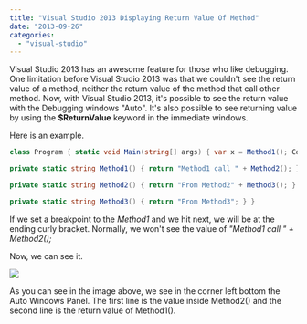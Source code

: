 ```yaml
---
title: "Visual Studio 2013 Displaying Return Value Of Method"
date: "2013-09-26"
categories: 
  - "visual-studio"
---
```


Visual Studio 2013 has an awesome feature for those who like debugging. One limitation before Visual Studio 2013 was that we couldn't see the return value of a method, neither the return value of the method that call other method. Now, with Visual Studio 2013, it's possible to see the return value with the Debugging windows "Auto". It's also possible to see returning value by using the **$ReturnValue** keyword in the immediate windows.

Here is an example.

```csharp
class Program { static void Main(string[] args) { var x = Method1(); Console.WriteLine(x); Console.ReadLine(); }

private static string Method1() { return "Method1 call " + Method2(); }

private static string Method2() { return "From Method2" + Method3(); }

private static string Method3() { return "From Method3"; } } 
```

If we set a breakpoint to the _Method1_ and we hit next, we will be at the ending curly bracket. Normally, we won't see the value of _"Method1 call " + Method2();_

Now, we can see it.

![](images/ReturnValue-400x316.png)

As you can see in the image above, we see in the corner left bottom the Auto Windows Panel. The first line is the value inside Method2() and the second line is the return value of Method1().

